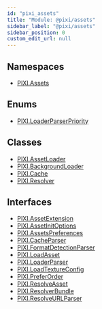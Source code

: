 ```yaml
---
id: "pixi_assets"
title: "Module: @pixi/assets"
sidebar_label: "@pixi/assets"
sidebar_position: 0
custom_edit_url: null
---
```

## Namespaces
* [PIXI.Assets](../namespaces/PIXI.Assets.pixi_assets)
## Enums
* [PIXI.LoaderParserPriority](../enums/PIXI.LoaderParserPriority.pixi_assets)
## Classes
* [PIXI.AssetLoader](../classes/PIXI.AssetLoader.pixi_assets)
* [PIXI.BackgroundLoader](../classes/PIXI.BackgroundLoader.pixi_assets)
* [PIXI.Cache](../classes/PIXI.Cache.pixi_assets)
* [PIXI.Resolver](../classes/PIXI.Resolver.pixi_assets)
## Interfaces
* [PIXI.AssetExtension](../interfaces/PIXI.AssetExtension.pixi_assets)
* [PIXI.AssetInitOptions](../interfaces/PIXI.AssetInitOptions.pixi_assets)
* [PIXI.AssetsPreferences](../interfaces/PIXI.AssetsPreferences.pixi_assets)
* [PIXI.CacheParser](../interfaces/PIXI.CacheParser.pixi_assets)
* [PIXI.FormatDetectionParser](../interfaces/PIXI.FormatDetectionParser.pixi_assets)
* [PIXI.LoadAsset](../interfaces/PIXI.LoadAsset.pixi_assets)
* [PIXI.LoaderParser](../interfaces/PIXI.LoaderParser.pixi_assets)
* [PIXI.LoadTextureConfig](../interfaces/PIXI.LoadTextureConfig.pixi_assets)
* [PIXI.PreferOrder](../interfaces/PIXI.PreferOrder.pixi_assets)
* [PIXI.ResolveAsset](../interfaces/PIXI.ResolveAsset.pixi_assets)
* [PIXI.ResolverBundle](../interfaces/PIXI.ResolverBundle.pixi_assets)
* [PIXI.ResolveURLParser](../interfaces/PIXI.ResolveURLParser.pixi_assets)

    